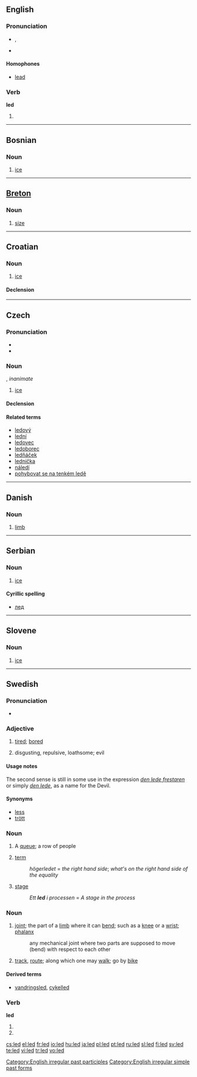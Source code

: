 {{see|LED}}
==English==

{{rank|natural|laid|cold|518|led|low|American|bad}}

===Pronunciation===
* {{IPA|/'lεd/}}, {{SAMPA|/"lEd/}}
* {{audio|en-us-led.ogg|Audio (US)}}
*: {{rhymes|ɛd}}

====Homophones====
* [[lead]]

===Verb===
'''led'''

# {{past of|[[lead]]}}

[[Category:English irregular past participles]]
[[Category:English irregular simple past forms]]

----

==Bosnian==

===Noun===
{{infl|bs|noun|g=m}}

# [[ice]]

----

==[[Breton]]==

===Noun===
{{infl|br|noun|g=m}}

# [[size]]

----

==Croatian==

===Noun===
{{hr-noun|g=m|ledovi}}

# [[ice]]

====Declension====
{{hr-decl-noun
|led|ledovi
|leda|ledova
|ledu|ledovima
|led|ledove
|ledu|ledovi
|ledu|ledovima
|ledom|ledovima
}}

----

==Czech==

===Pronunciation===
* {{audio|Cs-led.ogg|audio}}
* {{IPA|/lɛt/}}

===Noun===
{{cs-noun|g=m}}, ''inanimate''

# [[ice]]

====Declension====
{{cs-decl-noun-auto|mi|l|e|d}}

====Related terms====
* [[ledový]] {{m}}
* [[lední]] {{m}}
* [[ledovec]] {{m}}
* [[ledoborec]] {{m}}
* [[ledňáček]] {{m}}
* [[lednička]] {{f}}
* [[náledí]] {{n}}
* [[pohybovat se na tenkém ledě]]

----

==Danish==

===Noun===
{{infl|da|noun}}

# [[limb]]

----

==Serbian==

===Noun===
{{infl|sr|noun|g=m}}

# [[ice]]

====Cyrillic spelling====
* [[лед#Serbian|лед]]

----

==Slovene==

===Noun===
{{infl|sl|noun|g=m}}

# [[ice]]

----

==Swedish==

===Pronunciation===
* {{audio|Sv-led.ogg|audio}}

===Adjective===
{{sv-adj-reg|2=lett}}
{{infl|sv|adjective}}

# [[tired]]; [[bored]]
# {{archaic|lang=sv}} disgusting, repulsive, loathsome; evil

====Usage notes====
The second sense is still in some use in the expression ''[[den lede frestaren]]'' or simply ''[[lede#Swedish|den lede]]'', as a name for the Devil.

====Synonyms====
* [[less]]
* [[trött]]

===Noun===
{{sv-noun-n-zero|}}
{{infl|sv|noun}}

# A [[queue]]; a row of people
# {{mathematics|lang=sv}} [[term]]
#: ''högerledet'' = ''the right hand side''; ''what's on the right hand side of the equality''
# [[stage]]
#: ''Ett '''led''' i processen'' = ''A stage in the process''

===Noun===
{{sv-noun-reg-r-c|2=lede}}
{{infl|sv|noun|g=c}}

# [[joint]]; the part of a [[limb]] where it can [[bend]]; such as a [[knee]] or a [[wrist]]; [[phalanx]]
#: any mechanical joint where two parts are supposed to move (bend) with respect to each other
# [[track]], [[route]]; along which one may [[walk]]; go by [[bike]]

====Derived terms====
* {{sense|track}} [[vandringsled]], [[cykelled]]

===Verb===
'''led'''

# {{form of|Past tense|[[lida]]}}
# {{form of|Imperative of|[[leda]]}}

[[cs:led]]
[[el:led]]
[[fr:led]]
[[io:led]]
[[hu:led]]
[[ja:led]]
[[pl:led]]
[[pt:led]]
[[ru:led]]
[[sl:led]]
[[fi:led]]
[[sv:led]]
[[te:led]]
[[vi:led]]
[[tr:led]]
[[vo:led]]